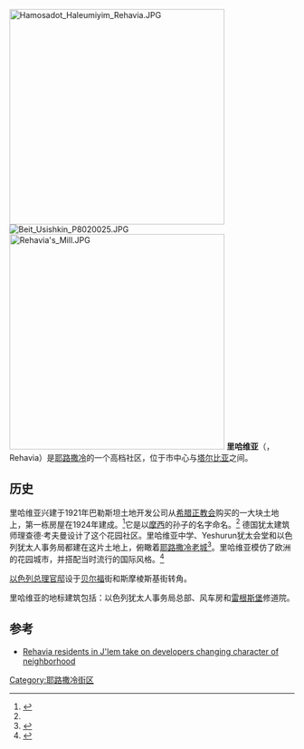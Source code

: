 [[Image:Hamosadot_Haleumiyim_Rehavia.JPG|380px]]
[[Image:Beit_Usishkin_P8020025.JPG|thumb]]
[[Image:Rehavia's_Mill.JPG|380px]]
'''里哈维亚'''（{{lang-he|רחביה}}，Rehavia）是[[耶路撒冷|耶路撒冷]]的一个高档社区，位于市中心与[[塔尔比亚|塔尔比亚]]之间。

==历史==
里哈维亚兴建于1921年巴勒斯坦土地开发公司从[[希腊正教会|希腊正教会]]购买的一大块土地上，第一栋房屋在1924年建成。<ref name="#1">{{Cite web |url=http://www.timesofisrael.com/how-rambans-desolate-jerusalem-area-transformed-into-yekkes-rehavia/ |title=存档副本 |accessdate=2016-03-14 |archive-date=2018-09-22 |archive-url=https://web.archive.org/web/20180922102608/https://www.timesofisrael.com/how-rambans-desolate-jerusalem-area-transformed-into-yekkes-rehavia/ |dead-url=no }}</ref>它是以[[摩西|摩西]]的孙子的名字命名。<ref name="#1"/> 德国犹太建筑师理查德·考夫曼设计了这个花园社区。里哈维亚中学、Yeshurun​​犹太会堂和以色列犹太人事务局都建在这片土地上，俯瞰着[[耶路撒冷老城|耶路撒冷老城]]<ref>{{cite web |url=http://www.jewishvirtuallibrary.org/jsource/Society_&_Culture/geo/Rehavia.html |title=Rehavia & Makor Haim |publisher=Jewish Virtual Library |year=2011 |accessdate=26 February 2011 |archive-url=https://web.archive.org/web/20110717065637/http://www.jewishvirtuallibrary.org/jsource/Society_%26_Culture/geo/Rehavia.html |archive-date=2011-07-17 |dead-url=yes }}</ref>。里哈维亚模仿了欧洲的花园城市，并搭配当时流行的国际风格。<ref name="mfa.gov.il">{{cite web|url=http://www.mfa.gov.il/MFA/MFAArchive/1990_1999/1999/7/Focus+on+Israel-+Jerusalem+-+Architecture+in+the+B.htm?DisplayMode=print|title=Focus on Israel: Jerusalem – Architecture in the British Mandate Period|date=1999年7月1日|accessdate=2011年2月26日|publisher=以色列外交部|archive-date=2018年8月13日|archive-url=https://web.archive.org/web/20180813143325/http://www.mfa.gov.il/MFA/MFAArchive/1990_1999/1999/7/Focus+on+Israel-+Jerusalem+-+Architecture+in+the+B.htm?DisplayMode=print|dead-url=no}}</ref>

[[以色列总理官邸|以色列总理官邸]]设于[[阿瑟·贝尔福|贝尔福]]街和斯摩棱斯基街转角。

里哈维亚的地标建筑包括：以色列犹太人事务局总部、风车房和[[雷根斯堡|雷根斯堡]]修道院。

==参考==
{{reflist}}
*[http://www.haaretz.com/print-edition/news/rehavia-residents-in-j-lem-take-on-developers-changing-character-of-neighborhood-1.4472 Rehavia residents in J'lem take on developers changing character of neighborhood]
{{coord|31|46|28.11|N|35|12|43.19|E|region:IL_scale:20000|display=title}}

{{耶路撒冷社区}}
[[Category:耶路撒冷街区|Category:耶路撒冷街区]]